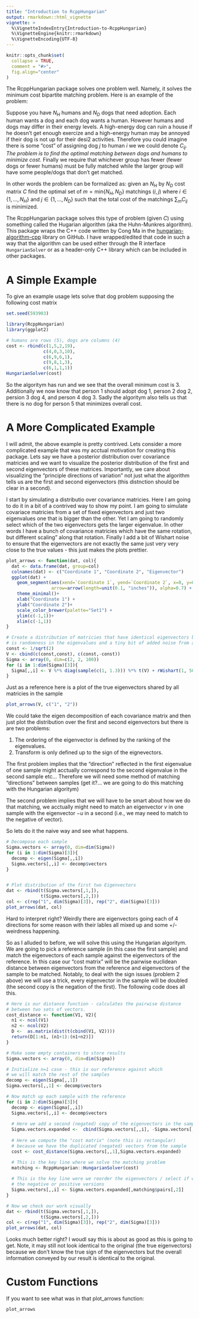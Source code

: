 ```yaml
---
title: "Introduction to RcppHungarian"
output: rmarkdown::html_vignette
vignette: >
  %\VignetteIndexEntry{Introduction-to-RcppHungarian}
  %\VignetteEngine{knitr::rmarkdown}
  %\VignetteEncoding{UTF-8}
---
```


```r
knitr::opts_chunk$set(
  collapse = TRUE,
  comment = "#>",
  fig.align="center"
)
```

The RcppHungarian package solves one problem well. Namely, it solves the minimum
cost bipartite matching problem. Here is an example of the problem:

Suppose you have $N_H$ humans and $N_D$ dogs that need adoption. 
Each human wants a dog and each dog wants a human. 
However humans and dogs may differ in their energy levels. 
A high-energy dog can ruin a house if he doesn't get enough exercize and a 
high-energy human may be annoyed if their dog is not up for their desi2 activities. 
Therefore you could imagine there is some "cost" of assigning dog $j$ to human $i$ we we could 
denote $C_{ij}$. *The problem is to find the optimal matching between dogs and humans
to minimize cost.* Finally we require that whichever group has fewer (fewer dogs or fewer humans)
must be fully matched while the larger group will have some people/dogs that don't get matched. 

In other words the problem can be formalized as: given an $N_H$ by $N_D$ cost
matrix $C$ find the optimal set of $m=\text{min}\{N_H, N_D\}$ matchings $(i, j)$ 
where $i\in \{1,\dots,N_H\}$ and  $j\in \{1,\dots,N_D\}$
such that the total cost of the matchings $\sum_m C_{ij}$ is minimized. 

The RcppHungarian package solves this type of problem (given $C$) using something called the 
Hugarian algorithm (aka the Huhn-Munkres algorithm). This package wraps the C++
code written by Cong Ma in the [hungarian-algorithm-cpp](https://github.com/mcximing/hungarian-algorithm-cpp/blob/master/Hungarian.h) library on GitHub. I have wrapped/edited that code in such a way that 
the algorithm can be used either through the R interface `HungarianSolver` or
as a header-only C++ library which can be included in other packages. 

# A Simple Example
To give an example usage lets solve that dog problem supposing the following cost matrix
```r
set.seed(593903)

library(RcppHungarian)
library(ggplot2)

# humans are rows (5), dogs are columns (4)
cost <- rbind(c(1,5,2,19), 
              c(4,0,3,10), 
              c(6,9,6,1), 
              c(9,8,1,3), 
              c(6,1,1,1))
HungarianSolver(cost)
```
So the algoritym has run and we see that the overall minimum cost is 3. Additionally
we now know that person 1 should adopt dog 1, person 2 dog 2, persion 3 dog 4, and person 4
dog 3. Sadly the algoritym also tells us that there is no dog for person 5 that minimizes overall cost. 

# A More Complicated Example

I will admit, the above example is pretty contrived. Lets consider a more complicated example
that was my acctual motivation for creating this package. Lets say we have
a posterior distribution over covariance matricies and we want to visualize the 
posterior distribution of the first and second eigenvectors of these matrices. 
Importantly, we care about visualizing the "principle directions of variation" 
not just what the algorithm tells us are the first and second eigenvectors (this distnction
should be clear in a second). 

I start by simulating a distributio over covariance matricies. Here I am going to do it
in a bit of a contrived way to show my point. I am going to simulate covariace matricies
from a set of fixed eigenvectors and just two eigenvalues one that is bigger than the other. 
Yet I am going to randomly select which of the two eigenvectors gets the larger eigenvalue. 
In other words I have a bunch of covariance matricies which have the same rotation, but different
scaling" along that rotation. Finally I add a bit of Wishart noise 
to ensure that the eigenvectors are not exactly the same just very very close to the true values
- this just makes the plots prettier. 
```r
plot_arrows <- function(dat, col){
  dat <- data.frame(dat, group=col)
  colnames(dat) <- c("Coordinate 1", "Coordinate 2", "Eigenvector")
  ggplot(dat) +
    geom_segment(aes(xend=`Coordinate 1`, yend=`Coordinate 2`, x=0, y=0, color=Eigenvector), 
                 arrow=arrow(length=unit(0.1, "inches")), alpha=0.7) +
    theme_minimal()+
    xlab("Coordinate 1") +
    ylab("Coordinate 2")+
    scale_color_brewer(palette="Set1") +
    ylim(c(-1,1))+
    xlim(c(-1,1))
}
```

```r
# Create a distribution of matricies that have identical eigenvectors but there
# is randomness in the eigenvalues and a tiny bit of added noise from a wishart
const <- 1/sqrt(2)
V <- cbind(c(const,const), c(const,-const))
Sigma <- array(0, dim=c(2, 2, 100))
for (i in 1:dim(Sigma)[3]){
  Sigma[,,i] <- V %*% diag(sample(c(1, 1.3))) %*% t(V) + rWishart(1, 50, 0.002*diag(2))[,,1]
}
```

Just as a reference here is a plot of the true eigenvectors shared by all matricies in the sample
```r
plot_arrows(V, c("1", "2"))
```

We could take the eigen decomposition of each covariance matrix and then just 
plot the distribution over the first and second eigenvectors but there is are two problems:

1.  The ordering of the eigenvector is defined by the ranking of the eigenvalues. 
2.  Transform is only defined up to the sign of the eignevectors. 

The first problem implies that the "direction" reflected in the first eigenvalue of one sample
might acctually correspond to the second eigenvalue in the second sample etc... Therefore
we will need some method of matching "directions" between samples (get it?... 
we are going to do this matching with the Hungarian algoritym)

The second problem implies that we will have to be smart about how we do that matching, 
we acctually might need to match an eigenvector $v$ in one sample with the eigenvector $-u$
in a second (i.e., we may need to match to the negative of vector). 

So lets do it the naive way and see what happens. 
```r
# Decompose each sample
Sigma.vectors <- array(0, dim=dim(Sigma))
for (i in 1:dim(Sigma)[3]){
  decomp <- eigen(Sigma[,,i])
  Sigma.vectors[,,i] <- decomp$vectors
}


# Plot distribution of the first two Eigenvectors
dat <- rbind(t(Sigma.vectors[,1,]), 
             t(Sigma.vectors[,2,]))
col <- c(rep("1", dim(Sigma)[3]), rep("2", dim(Sigma)[3]))
plot_arrows(dat, col)
```

Hard to interpret right? Weirdly there are eigenvectors going each of 4 directions for
some reason with their lables all mixed up and some +/- weirdness happening. 


So as I alluded to before, we will solve this using the Hungarian algoritym. 
We are going to pick a reference sample (in this case the first sample) and match the
eigenvectors of each sample against the eigenvectors of the reference. In this case
our "cost matrix" will be the pairwise euclidean distance between eigenvectors from the reference
and eigenvectors of the sample to be matched. Notably, to deal with the sign issues (problem 2 above)
we will use a trick, every eigenvector in the sample will be doubled (the second copy
is the negation of the first). The following code does all this.
```r

# Here is our distance function - calculates the pairwise distance
# between two sets of vectors. 
cost_distance <- function(V1, V2){
  n1 <- ncol(V1)
  n2 <- ncol(V2)
  D <-  as.matrix(dist(t(cbind(V1, V2))))
  return(D[1:n1, (n1+1):(n1+n2)])
}

# Make some empty containers to store results
Sigma.vectors <- array(0, dim=dim(Sigma))

# Initialize n=1 case - this is our reference against which 
# we will match the rest of the samples
decomp <- eigen(Sigma[,,1])
Sigma.vectors[,,1] <- decomp$vectors

# Now match up each sample with the reference
for (i in 2:dim(Sigma)[3]){
  decomp <- eigen(Sigma[,,i])
  Sigma.vectors[,,i] <- decomp$vectors
  
  # Here we add a second (negated) copy of the eigenvectors in the sample
  Sigma.vectors.expanded <-  cbind(Sigma.vectors[,,i], -Sigma.vectors[,,i])
  
  # Here we compute the "cost matrix" (note this is rectangular)
  # because we have the duplicated (negated) vectors from the sample
  cost <- cost_distance(Sigma.vectors[,,1],Sigma.vectors.expanded)

  # This is the key line where we solve the matching problem
  matching <- RcppHungarian::HungarianSolver(cost)
  
  # This is the key line were we reorder the eigenvectors / select if we wanted
  # the negative or positive versions
  Sigma.vectors[,,i] <- Sigma.vectors.expanded[,matching$pairs[,2]]
}

# Now we check our work visually
dat <- rbind(t(Sigma.vectors[,1,]), 
             t(Sigma.vectors[,2,]))
col <- c(rep("1", dim(Sigma)[3]), rep("2", dim(Sigma)[3]))
plot_arrows(dat, col)
```

Looks much better right? I woudl say this is about as good as this is going to get. 
Note, it may still not look identical to the original (the true eigenvectors) because
we don't know the true sign of the eigenvectors but the overall information
conveyed by our result is identical to the original. 

# Custom Functions
If you want to see what was in that plot_arrows function:
```r
plot_arrows
```

